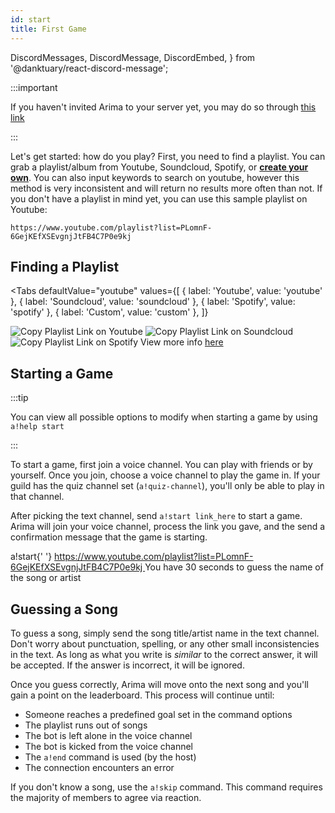 ```yaml
---
id: start
title: First Game
---
```


  DiscordMessages,
  DiscordMessage,
  DiscordEmbed,
} from '@danktuary/react-discord-message';

:::important

If you haven't invited Arima to your server yet, you may do so through
[this link](https://discord.com/api/oauth2/authorize?client_id=809547125397782528&permissions=3492928&scope=bot)

:::

Let's get started: how do you play? First, you need to find a playlist. You can
grab a playlist/album from Youtube, Soundcloud, Spotify, or
[**create your own**](/docs/custom). You can also input keywords to search on
youtube, however this method is very inconsistent and will return no results
more often than not. If you don't have a playlist in mind yet, you can use this
sample playlist on Youtube:

```
https://www.youtube.com/playlist?list=PLomnF-6GejKEfXSEvgnjJtFB4C7P0e9kj
```

## Finding a Playlist

<Tabs
  defaultValue="youtube"
  values={[
    { label: 'Youtube', value: 'youtube' },
    { label: 'Soundcloud', value: 'soundcloud' },
    { label: 'Spotify', value: 'spotify' },
    { label: 'Custom', value: 'custom' },
  ]}
>
  <TabItem value="youtube">
    <img
      alt="Copy Playlist Link on Youtube"
      src="https://i.imgur.com/ytV6Znm.png"
    />
  </TabItem>
  <TabItem value="soundcloud">
    <img
      alt="Copy Playlist Link on Soundcloud"
      src="https://i.imgur.com/HBkhlNC.png"
    />
  </TabItem>
  <TabItem value="spotify">
    <img
      alt="Copy Playlist Link on Spotify"
      src="https://i.imgur.com/yuEvYoZ.png"
    />
  </TabItem>
  <TabItem value="custom">
    View more info <a href="/docs/custom">here</a>
  </TabItem>
</Tabs>

## Starting a Game

:::tip

You can view all possible options to modify when starting a game by using
`a!help start`

:::

To start a game, first join a voice channel. You can play with friends or by
yourself. Once you join, choose a voice channel to play the game in. If your
guild has the quiz channel set (`a!quiz-channel`), you'll only be able to play
in that channel.

After picking the text channel, send `a!start link_here` to start a game. Arima
will join your voice channel, process the link you gave, and the send a
confirmation message that the game is starting.

<DiscordMessages>
  <DiscordMessage
    author="Lioness100"
    avatar="https://cdn.discordapp.com/avatars/381490382183333899/9578c1d3c46e954938f009ac9b3972f9.png?size=4096"
  >
    a!start{' '}
    <a href="https://www.youtube.com/playlist?list=PLomnF-6GejKEfXSEvgnjJtFB4C7P0e9kj">
      https://www.youtube.com/playlist?list=PLomnF-6GejKEfXSEvgnjJtFB4C7P0e9kj
    </a>
  </DiscordMessage>
  <DiscordMessage
    author="Arima"
    avatar="https://cdn.discordapp.com/avatars/809547125397782528/9bcaafaafb4249c9792e1a720ddacc9a.png?size=4096"
    roleColor="#e8c02a"
  >
    <DiscordEmbed
      title='The game has begun! Playing "Best Songs of the decade 2010- 2019" by Swirl Gaming'
      authorName="Hosted by Lionesss100#4566"
      color="#C5B3A7"
      thumbnail="https://i.ytimg.com/vi/Sv6dMFF_yts/hqdefault.jpg?sqp=-oaymwEjCNACELwBSFryq4qpAxUIARUAAAAAGAElAADIQj0AgKJDeAE=&rs=AOn4CLBcbvA0w9kZwtr3K_Cm9YENKGsiMw"
    >
      You have 30 seconds to guess the name of the song or artist
    </DiscordEmbed>
  </DiscordMessage>
</DiscordMessages>

## Guessing a Song

To guess a song, simply send the song title/artist name in the text channel.
Don't worry about punctuation, spelling, or any other small inconsistencies in
the text. As long as what you write is _similar_ to the correct answer, it will
be accepted. If the answer is incorrect, it will be ignored.

Once you guess correctly, Arima will move onto the next song and you'll gain a
point on the leaderboard. This process will continue until:

- Someone reaches a predefined goal set in the command options
- The playlist runs out of songs
- The bot is left alone in the voice channel
- The bot is kicked from the voice channel
- The `a!end` command is used (by the host)
- The connection encounters an error

If you don't know a song, use the `a!skip` command. This command requires the
majority of members to agree via reaction.
